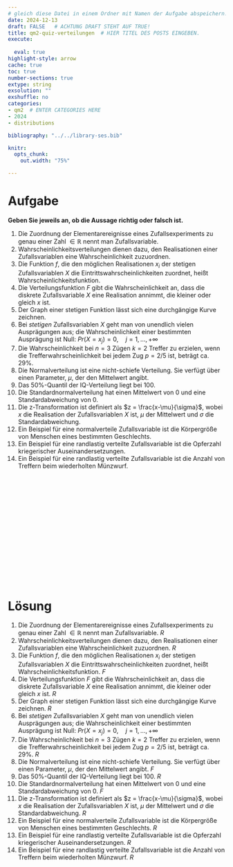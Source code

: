 ```yaml
---
# gleich diese Datei in einem Ordner mit Namen der Aufgabe abspeichern!
date: 2024-12-13
draft: FALSE   # ACHTUNG DRAFT STEHT AUF TRUE!
title: qm2-quiz-verteilungen  # HIER TITEL DES POSTS EINGEBEN.
execute: 
  
  eval: true 
highlight-style: arrow 
cache: true
toc: true
number-sections: true
extype: string
exsolution: ""
exshuffle: no
categories:
- qm2  # ENTER CATEGORIES HERE
- 2024
- distributions

bibliography: "../../library-ses.bib"

knitr:
  opts_chunk:
    out.width: "75%"

---
```






# Aufgabe 


**Geben Sie jeweils an, ob die Aussage richtig oder falsch ist.**



1. Die Zuordnung der Elementarereignisse eines Zufallsexperiments zu genau einer Zahl 
$\in \mathbb{R}$ nennt man Zufallsvariable. 
2. Wahrscheinlichkeitsverteilungen dienen dazu, den Realisationen einer Zufallsvariablen eine Wahrscheinlichkeit zuzuordnen. 
3. Die Funktion $f$, die den möglichen Realisationen $x_i$ der stetigen Zufallsvariablen $X$ die Eintrittswahrscheinlichkeiten zuordnet, heißt Wahrscheinlichkeitsfunktion. 
4. Die Verteilungsfunktion $F$ gibt die Wahrscheinlichkeit an, dass die diskrete Zufallsvariable $X$ eine Realisation annimmt, die kleiner oder gleich $x$ ist. 
5. Der Graph einer stetigen Funktion lässt sich eine durchgängige Kurve zeichnen. 
6. Bei *stetigen* Zufallsvariablen $X$ geht man von unendlich vielen Ausprägungen aus; die Wahrscheinlichkeit einer bestimmten Ausprägung ist Null: $Pr(X=x_j)=0, \quad j=1,...,+\infty$
7. Die Wahrscheinlichkeit bei $n=3$ Zügen $k=2$ Treffer zu erzielen, wenn die Trefferwahrscheinlichkeit bei jedem Zug $p=2/5$ ist, beträgt ca. 29%. 
8. Die Normalverteilung ist eine nicht-schiefe Verteilung. Sie verfügt über einen Parameter, $\mu$, der den Mittelwert angibt. 
9. Das 50%-Quantil der IQ-Verteilung liegt bei 100. 
10. Die Standardnormalverteilung hat einen Mittelwert von 0 und eine Standardabweichung von 0. 
11. Die z-Transformation ist definiert als $z = \frac{x-\mu}{\sigma}$, wobei $x$ die Realisation der Zufallsvariablen $X$ ist, $\mu$ der Mittelwert und $\sigma$ die Standardabweichung. 
12. Ein Beispiel für eine normalverteile Zufallsvariable ist die Körpergröße von Menschen eines bestimmten Geschlechts. 
13. Ein Beispiel für eine randlastig verteilte Zufallsvariable ist die Opferzahl kriegerischer Auseinandersetzungen. 
14. Ein Beispiel für eine randlastig verteilte Zufallsvariable ist die Anzahl von Treffern beim wiederholten Münzwurf. 



</br>
</br>
</br>

</br>
</br>
</br>

</br>
</br>
</br>

</br>
</br>
</br>











# Lösung 


1. Die Zuordnung der Elementarereignisse eines Zufallsexperiments zu genau einer Zahl 
$\in \mathbb{R}$ nennt man Zufallsvariable. *R*
2. Wahrscheinlichkeitsverteilungen dienen dazu, den Realisationen einer Zufallsvariablen eine Wahrscheinlichkeit zuzuordnen. *R*
3. Die Funktion $f$, die den möglichen Realisationen $x_i$ der stetigen Zufallsvariablen $X$ die Eintrittswahrscheinlichkeiten zuordnet, heißt Wahrscheinlichkeitsfunktion. *F*
4. Die Verteilungsfunktion $F$ gibt die Wahrscheinlichkeit an, dass die diskrete Zufallsvariable $X$ eine Realisation annimmt, die kleiner oder gleich $x$ ist. *R*
5. Der Graph einer stetigen Funktion lässt sich eine durchgängige Kurve zeichnen. *R*
6. Bei *stetigen* Zufallsvariablen $X$ geht man von unendlich vielen Ausprägungen aus; die Wahrscheinlichkeit einer bestimmten Ausprägung ist Null: $Pr(X=x_j)=0, \quad j=1,...,+\infty$
7. Die Wahrscheinlichkeit bei $n=3$ Zügen $k=2$ Treffer zu erzielen, wenn die Trefferwahrscheinlichkeit bei jedem Zug $p=2/5$ ist, beträgt ca. 29%. *R*
8. Die Normalverteilung ist eine nicht-schiefe Verteilung. Sie verfügt über einen Parameter, $\mu$, der den Mittelwert angibt. *F*
9. Das 50%-Quantil der IQ-Verteilung liegt bei 100. *R*
10. Die Standardnormalverteilung hat einen Mittelwert von 0 und eine Standardabweichung von 0. *F*
11. Die z-Transformation ist definiert als $z = \frac{x-\mu}{\sigma}$, wobei $x$ die Realisation der Zufallsvariablen $X$ ist, $\mu$ der Mittelwert und $\sigma$ die Standardabweichung. *R*
12. Ein Beispiel für eine normalverteile Zufallsvariable ist die Körpergröße von Menschen eines bestimmten Geschlechts. *R*
13. Ein Beispiel für eine randlastig verteilte Zufallsvariable ist die Opferzahl kriegerischer Auseinandersetzungen. *R*
14. Ein Beispiel für eine randlastig verteilte Zufallsvariable ist die Anzahl von Treffern beim wiederholten Münzwurf. *R*



